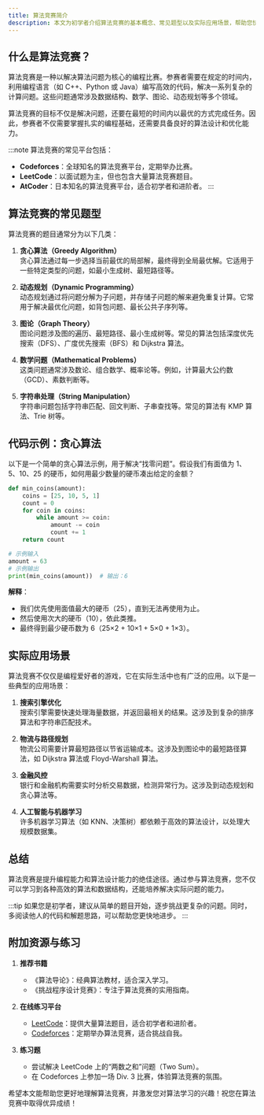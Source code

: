 ```yaml
---
title: 算法竞赛简介
description: 本文为初学者介绍算法竞赛的基本概念、常见题型以及实际应用场景，帮助您快速入门并了解算法竞赛的魅力。
---
```


## 什么是算法竞赛？

算法竞赛是一种以解决算法问题为核心的编程比赛。参赛者需要在规定的时间内，利用编程语言（如 C++、Python 或 Java）编写高效的代码，解决一系列复杂的计算问题。这些问题通常涉及数据结构、数学、图论、动态规划等多个领域。

算法竞赛的目标不仅是解决问题，还要在最短的时间内以最优的方式完成任务。因此，参赛者不仅需要掌握扎实的编程基础，还需要具备良好的算法设计和优化能力。

:::note
算法竞赛的常见平台包括：
- **Codeforces**：全球知名的算法竞赛平台，定期举办比赛。
- **LeetCode**：以面试题为主，但也包含大量算法竞赛题目。
- **AtCoder**：日本知名的算法竞赛平台，适合初学者和进阶者。
:::

## 算法竞赛的常见题型

算法竞赛的题目通常分为以下几类：

1. **贪心算法（Greedy Algorithm）**  
   贪心算法通过每一步选择当前最优的局部解，最终得到全局最优解。它适用于一些特定类型的问题，如最小生成树、最短路径等。

2. **动态规划（Dynamic Programming）**  
   动态规划通过将问题分解为子问题，并存储子问题的解来避免重复计算。它常用于解决最优化问题，如背包问题、最长公共子序列等。

3. **图论（Graph Theory）**  
   图论问题涉及图的遍历、最短路径、最小生成树等。常见的算法包括深度优先搜索（DFS）、广度优先搜索（BFS）和 Dijkstra 算法。

4. **数学问题（Mathematical Problems）**  
   这类问题通常涉及数论、组合数学、概率论等。例如，计算最大公约数（GCD）、素数判断等。

5. **字符串处理（String Manipulation）**  
   字符串问题包括字符串匹配、回文判断、子串查找等。常见的算法有 KMP 算法、Trie 树等。

## 代码示例：贪心算法

以下是一个简单的贪心算法示例，用于解决“找零问题”。假设我们有面值为 1、5、10、25 的硬币，如何用最少数量的硬币凑出给定的金额？

```python
def min_coins(amount):
    coins = [25, 10, 5, 1]
    count = 0
    for coin in coins:
        while amount >= coin:
            amount -= coin
            count += 1
    return count

# 示例输入
amount = 63
# 示例输出
print(min_coins(amount))  # 输出：6
```

**解释**：  
- 我们优先使用面值最大的硬币（25），直到无法再使用为止。
- 然后使用次大的硬币（10），依此类推。
- 最终得到最少硬币数为 6（25×2 + 10×1 + 5×0 + 1×3）。

## 实际应用场景

算法竞赛不仅仅是编程爱好者的游戏，它在实际生活中也有广泛的应用。以下是一些典型的应用场景：

1. **搜索引擎优化**  
   搜索引擎需要快速处理海量数据，并返回最相关的结果。这涉及到复杂的排序算法和字符串匹配技术。

2. **物流与路径规划**  
   物流公司需要计算最短路径以节省运输成本。这涉及到图论中的最短路径算法，如 Dijkstra 算法或 Floyd-Warshall 算法。

3. **金融风控**  
   银行和金融机构需要实时分析交易数据，检测异常行为。这涉及到动态规划和贪心算法等。

4. **人工智能与机器学习**  
   许多机器学习算法（如 KNN、决策树）都依赖于高效的算法设计，以处理大规模数据集。

## 总结

算法竞赛是提升编程能力和算法设计能力的绝佳途径。通过参与算法竞赛，您不仅可以学习到各种高效的算法和数据结构，还能培养解决实际问题的能力。

:::tip
如果您是初学者，建议从简单的题目开始，逐步挑战更复杂的问题。同时，多阅读他人的代码和解题思路，可以帮助您更快地进步。
:::

## 附加资源与练习

1. **推荐书籍**  
   - 《算法导论》：经典算法教材，适合深入学习。
   - 《挑战程序设计竞赛》：专注于算法竞赛的实用指南。

2. **在线练习平台**  
   - [LeetCode](https://leetcode.com/)：提供大量算法题目，适合初学者和进阶者。
   - [Codeforces](https://codeforces.com/)：定期举办算法竞赛，适合挑战自我。

3. **练习题**  
   - 尝试解决 LeetCode 上的“两数之和”问题（Two Sum）。
   - 在 Codeforces 上参加一场 Div. 3 比赛，体验算法竞赛的氛围。

希望本文能帮助您更好地理解算法竞赛，并激发您对算法学习的兴趣！祝您在算法竞赛中取得优异成绩！